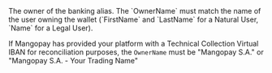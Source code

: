   
<ParamField body="OwnerName" type="string">  
<MaxLength255Characters />     
The owner of the banking alias. The `OwnerName` must match the name of the user owning the wallet (`FirstName` and `LastName` for a Natural User, `Name` for a Legal User).

If Mangopay has provided your platform with a Technical Collection Virtual IBAN for reconciliation purposes, the `OwnerName` must be "Mangopay S.A." or "Mangopay S.A. - Your Trading Name"
</ParamField>